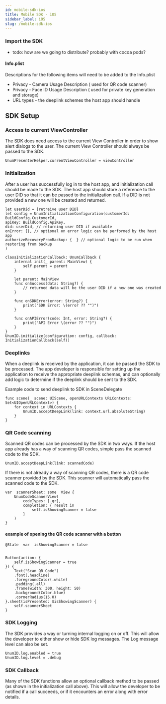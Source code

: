 ```yaml
---
id: mobile-sdk-ios
title: Mobile SDK - iOS
sidebar_label: iOS
slug: /mobile-sdk-ios
---
```


### Import the SDK
 - todo: how are we going to distribute? probably with cocoa pods?

#### Info.plist
Descriptions for the following items will need to be added to the Info.plist

- Privacy - Camera Usage Description ( used for QR code scanner)
- Privacy - Face ID Usage Description ( used for private key generation and storage)
- URL types - the deeplink schemes the host app should handle

## SDK Setup

### Access to current ViewController
The SDK does need access to the current View Controller in order to show alert dialogs to the user. The current View Controller should always be passed to the SDK.

    UnumPresenterHelper.currentViewController = viewController

### Initialization
After a user has successfully log in to the host app, and initialization call should be made to the SDK. The host app should store a reference to the user DID so that it can be passed to the initialization call. If a DID is not provided a new one will be created and returned.

    let userDid = {retreive user DID}
    let config = UnumInitializationConfiguration(customerId: BuildConfig.CustomerId, 
    apiKey: BuildConfig.ApiKey, 
    did: userDid, // returning user DID if available
    onError: {}, // optional on error logic can be performed by the host app
    authorizeRecoveryFromBackup: {  } // optional logic to be run when restoring from backup
    )

    classInitializationCallback: UnumCallback {
        internal init(_ parent: MainView) {
            self.parent = parent
        }
        
        let parent: MainView
        func onSuccess(data: String?) {
            // returned data will be the user DID if a new one was created
        }
    
        func onSDKError(error: String?) {
            print("SDK Error: \(error ?? "")")
        }
    
        func onAPIError(code: Int, error: String?) {
            print("API Error \(error ?? "")")
        }
    }
    UnumID.initialize(configuration: config, callback: InitializationCallback(self))

### Deeplinks
When a deeplink is received by the application, it can be passed the SDK to be processed. The app developer is responsible for setting up the application to receive the appropriate deeplink schemas, and can optionally add logic to determine if the deeplink should be sent to the SDK.

Example code to send deeplink to SDK in SceneDelegate

    func scene(_ scene: UIScene, openURLContexts URLContexts: Set<UIOpenURLContext>) {
        for context in URLContexts {
            UnumID.acceptDeepLink(link: context.url.absoluteString)
        }
    }

### QR Code scanning
Scanned QR codes can be processed by the SDK in two ways. If the host app already has a way of scanning QR codes, simple pass the scanned code to the SDK.

    UnumID.acceptDeepLink(link: scannedCode)

If there is not already a way of scanning QR codes, there is a QR code scanner provided by the SDK. This scanner will automatically pass the scanned code to the SDK. 

    var  scannerSheet: some  View {
        UnumCodeScannerView(
            codeTypes: [.qr],
            completion: { result in
                self.isShowingScanner = false
            }
        )
    }

#### example of opening the QR code scanner with a button

    @State  var  isShowingScanner = false


    Button(action: {
        self.isShowingScanner = true
    }) {
        Text("Scan QR Code")
        .font(.headline)
        .foregroundColor(.white)
        .padding(.all)
        .frame(width: 300, height: 50)
        .background(Color.blue)
        .cornerRadius(15.0)
    }.sheet(isPresented: $isShowingScanner) {
        self.scannerSheet
    }

### SDK Logging
The SDK provides a way or turning internal logging on or off. This will allow the developer to either show or hide SDK log messages. The Log message level can also be set.

    UnumID.log.enabled = true
    UnumID.log.level = .debug

### SDK Callback
Many of the SDK functions allow an optional callback method to be passed (as shown in the initialization call above). This will allow the developer to be notified if a call succeeds, or if it encounters an error along with error details.
